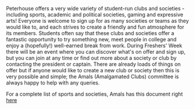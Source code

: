 


Peterhouse offers a very wide variety of student-run clubs and societies - including sports, academic and political societies, gaming and expressive arts! Everyone is welcome to sign up for as many societies or teams as they would like to, and each strives to create a friendly and fun atmosphere for its members. Students often say that these clubs and societies offer a fantastic opportunity to try something new, meet people in college and enjoy a (hopefully!) well-earned break from work. During Freshers' Week there will be an event where you can discover what's on offer and sign up, but you can join at any time or find out more about a society or club by contacting the president or captain. There are already loads of things on offer but if anyone would like to create a new club or society then this is very possible and simple; the Amals (Amalgamated Clubs) committee is always happy to help with any queries.

For a complete list of sports and societies, Amals has this document right [here](AMALS_23guide.pdf)